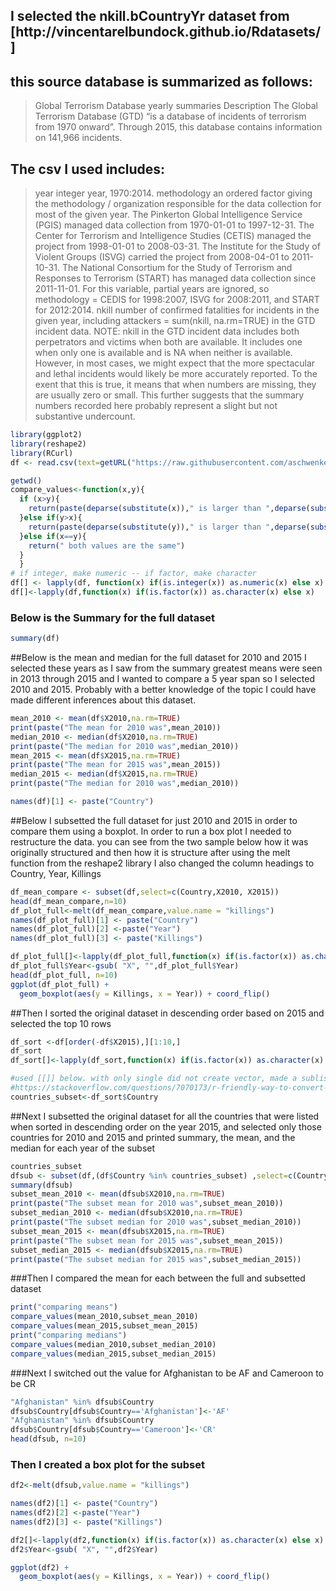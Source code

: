 ## I selected the nkill.bCountryYr dataset from [http://vincentarelbundock.github.io/Rdatasets/]
## this source database is summarized as follows:
>Global Terrorism Database yearly summaries
Description
The Global Terrorism Database (GTD) "is a database of incidents of terrorism from 1970 onward". Through 2015, this database contains information on 141,966 incidents.

## The csv I used includes:
>
year
integer year, 1970:2014.
methodology
an ordered factor giving the methodology / organization responsible for the data collection for most of the given year. The Pinkerton Global Intelligence Service (PGIS) managed data collection from 1970-01-01 to 1997-12-31. The Center for Terrorism and Intelligence Studies (CETIS) managed the project from 1998-01-01 to 2008-03-31. The Institute for the Study of Violent Groups (ISVG) carried the project from 2008-04-01 to 2011-10-31. The National Consortium for the Study of Terrorism and Responses to Terrorism (START) has managed data collection since 2011-11-01. For this variable, partial years are ignored, so methodology = CEDIS for 1998:2007, ISVG for 2008:2011, and START for 2012:2014.
nkill
number of confirmed fatalities for incidents in the given year, including attackers = sum(nkill, na.rm=TRUE) in the GTD incident data.
NOTE: nkill in the GTD incident data includes both perpetrators and victims when both are available. It includes one when only one is available and is NA when neither is available. However, in most cases, we might expect that the more spectacular and lethal incidents would likely be more accurately reported. To the exent that this is true, it means that when numbers are missing, they are usually zero or small. This further suggests that the summary numbers recorded here probably represent a slight but not substantive undercount.




```{r echo=FALSE}




library(ggplot2)
library(reshape2)
library(RCurl)
df <- read.csv(text=getURL("https://raw.githubusercontent.com/aschwenker/MSDS_bridge/master/nkill.byCountryYr.csv"))

getwd()
compare_values<-function(x,y){
  if (x>y){
    return(paste(deparse(substitute(x))," is larger than ",deparse(substitute(y))))
  }else if(y>x){
    return(paste(deparse(substitute(y))," is larger than ",deparse(substitute(x))))
  }else if(x==y){
    return(" both values are the same")
  }
  }
# if integer, make numeric -- if factor, make character
df[] <- lapply(df, function(x) if(is.integer(x)) as.numeric(x) else x)
df[]<-lapply(df,function(x) if(is.factor(x)) as.character(x) else x)
```
### Below is the Summary for the full dataset
``` {r echo=FALSE}
summary(df)
```
##Below is the mean and median for the full dataset for 2010 and 2015
I selected these years as I saw from the summary greatest means were seen in 2013 through 2015 and I wanted to compare a 5 year span so I selected 2010 and 2015. Probably with a better knowledge of the topic I could have made different inferences about this dataset.
```{r echo=FALSE }
mean_2010 <- mean(df$X2010,na.rm=TRUE)
print(paste("The mean for 2010 was",mean_2010))
median_2010 <- median(df$X2010,na.rm=TRUE)
print(paste("The median for 2010 was",median_2010))
mean_2015 <- mean(df$X2015,na.rm=TRUE)
print(paste("The mean for 2015 was",mean_2015))
median_2015 <- median(df$X2015,na.rm=TRUE)
print(paste("The median for 2010 was",median_2010))

names(df)[1] <- paste("Country")
```
##Below I subsetted the full dataset for just 2010 and 2015 in order to compare them using a boxplot. In order to run a box plot I needed to restructure the data. you can see from the two sample below how it was originally structured and then how it is structure after using the melt function from the reshape2 library I also changed the column headings to Country, Year, Killings
```{r echo=FALSE}

df_mean_compare <- subset(df,select=c(Country,X2010, X2015))
head(df_mean_compare,n=10)
df_plot_full<-melt(df_mean_compare,value.name = "killings")
names(df_plot_full)[1] <- paste("Country")
names(df_plot_full)[2] <-paste("Year")
names(df_plot_full)[3] <- paste("Killings")

df_plot_full[]<-lapply(df_plot_full,function(x) if(is.factor(x)) as.character(x) else x)
df_plot_full$Year<-gsub( "X", "",df_plot_full$Year)
head(df_plot_full, n=10)
ggplot(df_plot_full) +
  geom_boxplot(aes(y = Killings, x = Year)) + coord_flip()
```
##Then I sorted the original dataset in descending order based on 2015 and selected the top 10 rows
```{r echo=FALSE}
df_sort <-df[order(-df$X2015),][1:10,]
df_sort
df_sort[]<-lapply(df_sort,function(x) if(is.factor(x)) as.character(x) else x)

#used [[]] below. with only single did not create vector, made a sublist instead according to
#https://stackoverflow.com/questions/7070173/r-friendly-way-to-convert-r-data-frame-column-to-a-vector
countries_subset<-df_sort$Country

```
##Next I subsetted the original dataset for all the countries that were listed when sorted in descending order on the year 2015, and selected only those countries for 2010 and 2015 and printed summary, the mean, and the median for each year of the subset
```{r echo=FALSE}
countries_subset
dfsub <- subset(df,(df$Country %in% countries_subset) ,select=c(Country,X2010, X2015))
summary(dfsub)
subset_mean_2010 <- mean(dfsub$X2010,na.rm=TRUE)
print(paste("The subset mean for 2010 was",subset_mean_2010))
subset_median_2010 <- median(dfsub$X2010,na.rm=TRUE)
print(paste("The subset median for 2010 was",subset_median_2010))
subset_mean_2015 <- mean(dfsub$X2015,na.rm=TRUE)
print(paste("The subset mean for 2015 was",subset_mean_2015))
subset_median_2015 <- median(dfsub$X2015,na.rm=TRUE)
print(paste("The subset median for 2015 was",subset_median_2015))
```
###Then I compared the mean for each between the full and subsetted dataset
```{r echo=FALSE}
print("comparing means")
compare_values(mean_2010,subset_mean_2010)
compare_values(mean_2015,subset_mean_2015)
print("comparing medians")
compare_values(median_2010,subset_median_2010)
compare_values(median_2015,subset_median_2015)
```

###Next I switched out the value for Afghanistan to be AF and Cameroon to be CR
```{r}
"Afghanistan" %in% dfsub$Country
dfsub$Country[dfsub$Country=='Afghanistan']<-'AF'
"Afghanistan" %in% dfsub$Country
dfsub$Country[dfsub$Country=='Cameroon']<-'CR'
head(dfsub, n=10)
```
### Then I created a box plot for the subset
```{r echo=FALSE}

df2<-melt(dfsub,value.name = "killings")

names(df2)[1] <- paste("Country")
names(df2)[2] <-paste("Year")
names(df2)[3] <- paste("Killings")

df2[]<-lapply(df2,function(x) if(is.factor(x)) as.character(x) else x)
df2$Year<-gsub( "X", "",df2$Year)

ggplot(df2) +
  geom_boxplot(aes(y = Killings, x = Year)) + coord_flip()

```

